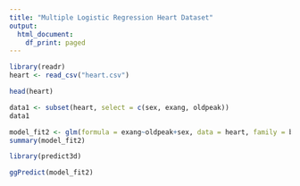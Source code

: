 ---
title: "Multiple Logistic Regression Heart Dataset"
output:
  html_document:
    df_print: paged
---

```{r}
library(readr)
heart <- read_csv("heart.csv")
```

```{r}
head(heart)
```

```{r}
data1 <- subset(heart, select = c(sex, exang, oldpeak))
data1
```

```{r}
model_fit2 <- glm(formula = exang~oldpeak+sex, data = heart, family = binomial)
summary(model_fit2)
```

```{r}
library(predict3d)
```

```{r}
ggPredict(model_fit2)
```

